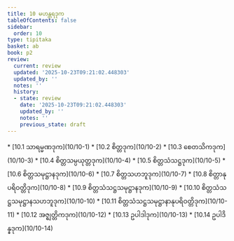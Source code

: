 ```yaml
---
title: 10 မဟန္တရဒုက
tableOfContents: false
sidebar:
  order: 10
type: tipitaka
basket: ab
book: p2
review:
  current: review
  updated: '2025-10-23T09:21:02.448303'
  updated_by: ''
  notes: ''
  history:
  - state: review
    date: '2025-10-23T09:21:02.448303'
    updated_by: ''
    notes: ''
    previous_state: draft
---
```



<ReviewStatus review={frontmatter.review} showDetails={true} />

<HypothesisAnnotation frontmatter={frontmatter} />

<DynamicBreadcrumb />



<TableOfContents book="p2" section="10">
* [10.1 သာရမ္မဏဒုက](10/10-1)
* [10.2 စိတ္တဒုက](10/10-2)
* [10.3 စေတသိကဒုက](10/10-3)
* [10.4 စိတ္တသမ္ပယုတ္တဒုက](10/10-4)
* [10.5 စိတ္တသံသဋ္ဌဒုက](10/10-5)
* [10.6 စိတ္တသမုဋ္ဌာနဒုက](10/10-6)
* [10.7 စိတ္တသဟဘူဒုက](10/10-7)
* [10.8 စိတ္တာနုပရိဝတ္တိဒုက](10/10-8)
* [10.9 စိတ္တသံသဋ္ဌသမုဋ္ဌာနဒုက](10/10-9)
* [10.10 စိတ္တသံသဋ္ဌသမုဋ္ဌာနသဟဘူဒုက](10/10-10)
* [10.11 စိတ္တသံသဋ္ဌသမုဋ္ဌာနာနုပရိဝတ္တိဒုက](10/10-11)
* [10.12 အဇ္ဈတ္တိကဒုက](10/10-12)
* [10.13 ဥပါဒါဒုက](10/10-13)
* [10.14 ဥပါဒိန္နဒုက](10/10-14)
</TableOfContents>